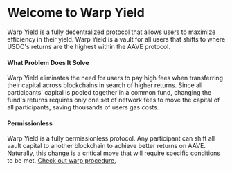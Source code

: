 # Welcome to Warp Yield

Warp Yield is a fully decentralized protocol that allows users to maximize efficiency in their yield. Warp Yield is a vault for all users that shifts to where USDC's returns are the highest within the AAVE protocol.  

#### What Problem Does It Solve

Warp Yield eliminates the need for users to pay high fees when transferring their capital across blockchains in search of higher returns. Since all participants' capital is pooled together in a common fund, changing the fund's returns requires only one set of network fees to move the capital of all participants, saving thousands of users gas costs.  

#### Permissionless

Warp Yield is a fully permissionless protocol. Any participant can shift all vault capital to another blockchain to achieve better returns on AAVE. Naturally, this change is a critical move that will require specific conditions to be met. [Check out warp procedure.](/docs/masterContractRoles/warp-assets)



